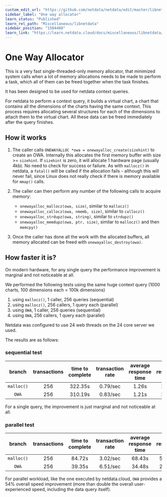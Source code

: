 ```yaml
---
custom_edit_url: "https://github.com/netdata/netdata/edit/master/libnetdata/onewayalloc/README.md"
sidebar_label: "One way allocator"
learn_status: "Published"
learn_rel_path: "Miscellaneous/libnetdata"
sidebar_position: "1504480"
learn_link: "https://learn.netdata.cloud/docs/miscellaneous/libnetdata/one-way-allocator"
---
```



# One Way Allocator

This is a very fast single-threaded-only memory allocator, that minimized system calls
when a lot of memory allocations needs to be made to perform a task, which all of them
can be freed together when the task finishes.

It has been designed to be used for netdata context queries.

For netdata to perform a context query, it builds a virtual chart, a chart that contains
all the dimensions of the charts having the same context. This process requires allocating
several structures for each of the dimensions to attach them to the virtual chart. All
these data can be freed immediately after the query finishes.

## How it works

1. The caller calls `ONEWAYALLOC *owa = onewayalloc_create(sizehint)` to create an OWA.
   Internally this allocates the first memory buffer with size >= `sizehint`.
   If `sizehint` is zero, it will allocate 1 hardware page (usually 4kb).
   No need to check for success or failure. As with `mallocz()` in netdata, a `fatal()`
   will be called if the allocation fails - although this will never fail, since Linux
   does not really check if there is memory available for `mmap()` calls.
   
2. The caller can then perform any number of the following calls to acquire memory:
   - `onewayalloc_mallocz(owa, size)`, similar to `mallocz()`
   - `onewayalloc_callocz(owa, nmemb, size)`, similar to `callocz()`
   - `onewayalloc_strdupz(owa, string)`, similar to `strdupz()`
   - `onewayalloc_memdupz(owa, ptr, size)`, similar to `mallocz()` and then `memcpy()`
   
3. Once the caller has done all the work with the allocated buffers, all memory allocated 
   can be freed with `onewayalloc_destroy(owa)`.

## How faster it is?

On modern hardware, for any single query the performance improvement is marginal and not
noticeable at all.

We performed the following tests using the same huge context query (1000 charts,
100 dimensions each = 100k dimensions)

1. using `mallocz()`, 1 caller, 256 queries (sequential)
2. using `mallocz()`, 256 callers, 1 query each (parallel)
3. using `OWA`, 1 caller, 256 queries (sequential)
4. using `OWA`, 256 callers, 1 query each (parallel)

Netdata was configured to use 24 web threads on the 24 core server we used.

The results are as follows:

### sequential test

branch|transactions|time to complete|transaction rate|average response time|min response time|max response time
:---:|:---:|:---:|:---:|:---:|:---:|:---:|
`malloc()`|256|322.35s|0.79/sec|1.26s|1.01s|1.87s
`OWA`|256|310.19s|0.83/sec|1.21s|1.04s|1.63s

For a single query, the improvement is just marginal and not noticeable at all.

### parallel test

branch|transactions|time to complete|transaction rate|average response time|min response time|max response time
:---:|:---:|:---:|:---:|:---:|:---:|:---:|
`malloc()`|256|84.72s|3.02/sec|68.43s|50.20s|84.71s
`OWA`|256|39.35s|6.51/sec|34.48s|20.55s|39.34s

For parallel workload, like the one executed by netdata.cloud, `OWA` provides a 54% overall speed improvement (more than double the overall
user-experienced speed, including the data query itself).
